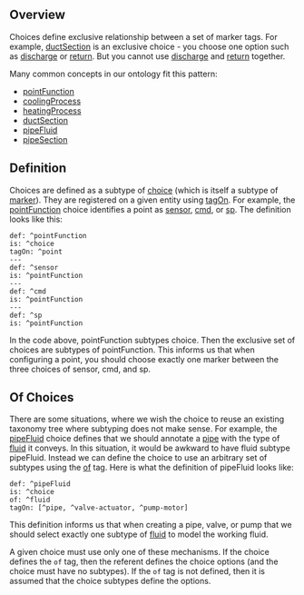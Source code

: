 ## <a name="overview"></a>Overview

Choices define exclusive relationship between a set of marker tags.  For example, [ductSection](ductSection) is an exclusive choice - you choose one option such as [discharge](discharge) or [return](return).  But you cannot use [discharge](discharge) and [return](return) together.

Many common concepts in our ontology fit this pattern:

* [pointFunction](pointFunction)
* [coolingProcess](coolingProcess)
* [heatingProcess](heatingProcess)
* [ductSection](ductSection)
* [pipeFluid](pipeFluid)
* [pipeSection](pipeSection)


## <a name="definition"></a>Definition

Choices are defined as a subtype of [choice](choice) (which is itself a subtype of [marker](marker)).  They are registered on a given entity using [tagOn](tagOn).  For example, the [pointFunction](pointFunction) choice identifies a point as [sensor](sensor), [cmd](cmd), or [sp](sp).  The definition looks like this:

    def: ^pointFunction
    is: ^choice
    tagOn: ^point
    ---
    def: ^sensor
    is: ^pointFunction
    ---
    def: ^cmd
    is: ^pointFunction
    ---
    def: ^sp
    is: ^pointFunction

In the code above, pointFunction subtypes choice.  Then the exclusive set of choices are subtypes of pointFunction.  This informs us that when configuring a point, you should choose exactly one marker between the three choices of sensor, cmd, and sp.

## <a name="ofChoices"></a>Of Choices

There are some situations, where we wish the choice to reuse an existing taxonomy tree where subtyping does not make sense.  For example, the [pipeFluid](pipeFluid) choice defines that we should annotate a [pipe](pipe) with the type of [fluid](fluid) it conveys.  In this situation, it would be awkward to have fluid subtype pipeFluid.  Instead we can define the choice to use an arbitrary set of subtypes using the [of](of) tag.  Here is what the definition of pipeFluid looks like:

    def: ^pipeFluid
    is: ^choice
    of: ^fluid
    tagOn: [^pipe, ^valve-actuator, ^pump-motor]

This definition informs us that when creating a pipe, valve, or pump that we should select exactly one subtype of [fluid](fluid) to model the working fluid.

A given choice must use only one of these mechanisms.  If the choice defines the `of` tag, then the referent defines the choice options (and the choice must have no subtypes).  If the `of` tag is not defined, then it is assumed that the choice subtypes define the options.

